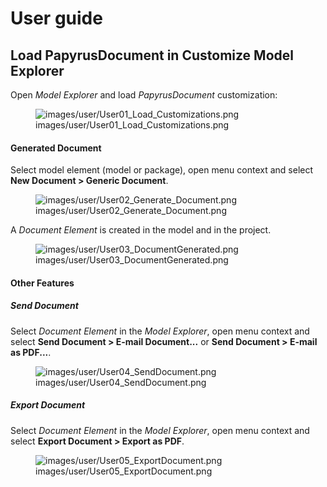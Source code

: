 =User guide=
 
==Load PapyrusDocument in Customize Model Explorer==

Open ''Model Explorer'' and load ''PapyrusDocument'' customization:

[[Image:images/user/User01_Load Customizations.png]]

====Generated Document====
Select model element (model or package), open menu context and select '''New Document > Generic Document'''.

[[Image:images/user/User02_Generate Document.png]]

A ''Document Element'' is created in the model and in the project.

[[Image:images/user/User03_DocumentGenerated.png]]

====Other Features====
=====Send Document=====
Select ''Document Element'' in the ''Model Explorer'', open menu context and select '''Send Document > E-mail Document...''' or '''Send Document > E-mail as PDF...'''.

[[Image:images/user/User04_SendDocument.png]]

=====Export Document=====
Select ''Document Element'' in the ''Model Explorer'', open menu context and select '''Export Document > Export as PDF'''.

[[Image:images/user/User05_ExportDocument.png]]
